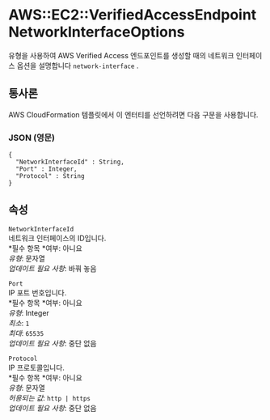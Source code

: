 # AWS::EC2::VerifiedAccessEndpoint NetworkInterfaceOptions

유형을 사용하여 AWS Verified Access 엔드포인트를 생성할 때의 네트워크 인터페이스 옵션을 설명합니다 `network-interface` .

## 통사론

AWS CloudFormation 템플릿에서 이 엔터티를 선언하려면 다음 구문을 사용합니다.

### JSON (영문)

```
{
  "NetworkInterfaceId" : String,
  "Port" : Integer,
  "Protocol" : String
}
```

## 속성

`NetworkInterfaceId`  
네트워크 인터페이스의 ID입니다.  
*필수 항목 *여부: 아니요  
_유형_: 문자열  
_업데이트 필요 사항_: 바꿔 놓음

`Port`  
IP 포트 번호입니다.  
*필수 항목 *여부: 아니요  
_유형_: Integer  
_최소_: `1`  
_최대_: `65535`  
_업데이트 필요 사항_: 중단 없음

`Protocol`  
IP 프로토콜입니다.  
*필수 항목 *여부: 아니요  
_유형_: 문자열  
_허용되는 값_: `http | https`  
_업데이트 필요 사항_: 중단 없음
